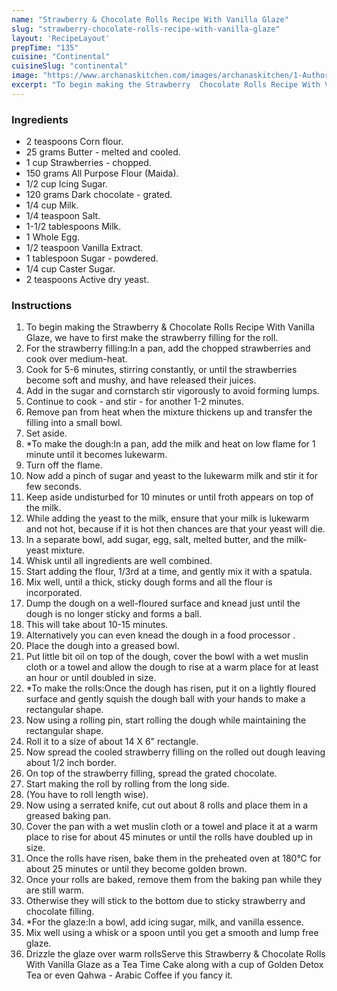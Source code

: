 ---
name: "Strawberry & Chocolate Rolls Recipe With Vanilla Glaze"
slug: "strawberry-chocolate-rolls-recipe-with-vanilla-glaze"
layout: 'RecipeLayout'
prepTime: "135"
cuisine: "Continental"
cuisineSlug: "continental"
image: "https://www.archanaskitchen.com/images/archanaskitchen/1-Author/navneet289-gmail.com/Strawberry__Chocolate_Rolls_with_Vanilla_Glaze_1600.jpg"
excerpt: "To begin making the Strawberry  Chocolate Rolls Recipe With Vanilla Glaze, we have to first make the strawberry filling for the roll"
---

### Ingredients

- 2 teaspoons Corn flour.
- 25 grams Butter - melted and cooled.
- 1 cup Strawberries - chopped.
- 150 grams All Purpose Flour (Maida).
- 1/2 cup Icing Sugar.
- 120 grams Dark chocolate - grated.
- 1/4 cup Milk.
- 1/4 teaspoon Salt.
- 1-1/2 tablespoons Milk.
- 1 Whole Egg.
- 1/2 teaspoon Vanilla Extract.
- 1 tablespoon Sugar - powdered.
- 1/4 cup Caster Sugar.
- 2 teaspoons Active dry yeast.

### Instructions

1. To begin making the Strawberry & Chocolate Rolls Recipe With Vanilla Glaze, we have to first make the strawberry filling for the roll.
1. For the strawberry filling:In a pan, add the chopped strawberries and cook over medium-heat.
1. Cook for 5-6 minutes, stirring constantly, or until the strawberries become soft and mushy, and have released their juices.
1. Add in the sugar and cornstarch stir vigorously to avoid forming lumps.
1.  Continue to cook - and stir - for another 1-2 minutes.
1. Remove pan from heat when the mixture thickens up and transfer the filling into a small bowl.
1. Set aside.
1. *To make the dough:In a pan, add the milk and heat on low flame for 1 minute until it becomes lukewarm.
1. Turn off the flame.
1. Now add a pinch of sugar and yeast to the lukewarm milk and stir it for few seconds.
1. Keep aside undisturbed for 10 minutes or until froth appears on top of the milk.
1. While adding the yeast to the milk, ensure that your milk is lukewarm and not hot, because if it is hot then chances are that your yeast will die.
1. In a separate bowl, add sugar, egg, salt, melted butter, and the milk-yeast mixture.
1. Whisk until all ingredients are well combined.
1. Start adding the flour, 1/3rd at a time, and gently mix it with a spatula.
1. Mix well, until a thick, sticky dough forms and all the flour is incorporated.
1. Dump the dough on a well-floured surface and knead just until the dough is no longer sticky and forms a ball.
1. This will take about 10-15 minutes.
1. Alternatively you can even knead the dough in a food processor .
1. Place the dough into a greased bowl.
1. Put little bit oil on top of the dough, cover the bowl with a wet muslin cloth or a towel and allow the dough to rise at a warm place for at least an hour or until doubled in size.
1. *To make the rolls:Once the dough has risen, put it on a lightly floured surface and gently squish the dough ball with your hands to make a rectangular shape.
1. Now using a rolling pin, start rolling the dough while maintaining the rectangular shape.
1. Roll it to a size of about 14 X 6" rectangle.
1. Now spread the cooled strawberry filling on the rolled out dough leaving about 1/2 inch border.
1. On top of the strawberry filling, spread the grated chocolate.
1. Start making the roll by rolling from the long side.
1. (You have to roll length wise).
1. Now using a serrated knife, cut out about 8 rolls and place them in a greased baking pan.
1. Cover the pan with a wet muslin cloth or a towel and place it at a warm place to rise for about 45 minutes or until the rolls have doubled up in size.
1. Once the rolls have risen, bake them in the preheated oven at 180°C for about 25 minutes or until they become golden brown.
1. Once your rolls are baked, remove them from the baking pan while they are still warm.
1. Otherwise they will stick to the bottom due to sticky strawberry and chocolate filling.
1. *For the glaze:In a bowl, add icing sugar, milk, and vanilla essence.
1. Mix well using a whisk or a spoon until you get a smooth and lump free glaze.
1. Drizzle the glaze over warm rollsServe this Strawberry & Chocolate Rolls With Vanilla Glaze as a Tea Time Cake along with a cup of Golden Detox Tea or even Qahwa - Arabic Coffee if you fancy it.
